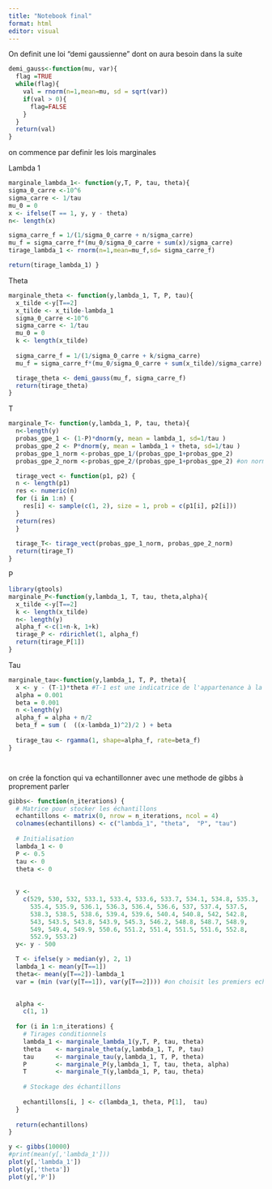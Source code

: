 ```yaml
---
title: "Notebook final"
format: html
editor: visual
---
```


On definit une loi "demi gaussienne" dont on aura besoin dans la suite
```r
demi_gauss<-function(mu, var){
  flag =TRUE
  while(flag){  
    val = rnorm(n=1,mean=mu, sd = sqrt(var))
    if(val > 0){
      flag=FALSE
    }
  }
  return(val)
}
```


on commence par definir les lois marginales

Lambda 1

```r
marginale_lambda_1<- function(y,T, P, tau, theta){
sigma_0_carre <-10^6 
sigma_carre <- 1/tau
mu_0 = 0
x <- ifelse(T == 1, y, y - theta)
n<- length(x)

sigma_carre_f = 1/(1/sigma_0_carre + n/sigma_carre)
mu_f = sigma_carre_f*(mu_0/sigma_0_carre + sum(x)/sigma_carre)
tirage_lambda_1 <- rnorm(n=1,mean=mu_f,sd= sigma_carre_f)

return(tirage_lambda_1) }
```

Theta

```r
marginale_theta <- function(y,lambda_1, T, P, tau){
  x_tilde <-y[T==2]
  x_tilde <- x_tilde-lambda_1
  sigma_0_carre <-10^6 
  sigma_carre <- 1/tau
  mu_0 = 0
  k <- length(x_tilde)
  
  sigma_carre_f = 1/(1/sigma_0_carre + k/sigma_carre)
  mu_f = sigma_carre_f*(mu_0/sigma_0_carre + sum(x_tilde)/sigma_carre)

  tirage_theta <- demi_gauss(mu_f, sigma_carre_f)
  return(tirage_theta)
}
```

T

```r
marginale_T<- function(y,lambda_1, P, tau, theta){
  n<-length(y)
  probas_gpe_1 <- (1-P)*dnorm(y, mean = lambda_1, sd=1/tau )
  probas_gpe_2 <- P*dnorm(y, mean = lambda_1 + theta, sd=1/tau )
  probas_gpe_1_norm <-probas_gpe_1/(probas_gpe_1+probas_gpe_2)
  probas_gpe_2_norm <-probas_gpe_2/(probas_gpe_1+probas_gpe_2) #on normalise 

  tirage_vect <- function(p1, p2) {
  n <- length(p1)
  res <- numeric(n)
  for (i in 1:n) {
    res[i] <- sample(c(1, 2), size = 1, prob = c(p1[i], p2[i]))
  }
  return(res)
  } 
  
  tirage_T<- tirage_vect(probas_gpe_1_norm, probas_gpe_2_norm)
  return(tirage_T)
}
```

P

```r
library(gtools)
marginale_P<-function(y,lambda_1, T, tau, theta,alpha){
  x_tilde <-y[T==2]
  k <- length(x_tilde)
  n<- length(y)
  alpha_f <-c(1+n-k, 1+k)
  tirage_P <- rdirichlet(1, alpha_f)
  return(tirage_P[1])
}
```

Tau

```r
marginale_tau<-function(y,lambda_1, T, P, theta){
  x <- y - (T-1)*theta #T-1 est une indicatrice de l'appartenance à la classe 2
  alpha = 0.001
  beta = 0.001
  n <-length(y)
  alpha_f = alpha + n/2
  beta_f = sum (  ((x-lambda_1)^2)/2 ) + beta
  
  tirage_tau <- rgamma(1, shape=alpha_f, rate=beta_f)
}




```


on crée la fonction qui va echantillonner avec une methode de gibbs à proprement parler

```r
gibbs<- function(n_iterations) {
  # Matrice pour stocker les échantillons
  echantillons <- matrix(0, nrow = n_iterations, ncol = 4)
  colnames(echantillons) <- c("lambda_1", "theta",  "P", "tau")
  
  # Initialisation
  lambda_1 <- 0
  P <- 0.5
  tau <- 0
  theta <- 0
  
  
  y <-
    c(529, 530, 532, 533.1, 533.4, 533.6, 533.7, 534.1, 534.8, 535.3, 
      535.4, 535.9, 536.1, 536.3, 536.4, 536.6, 537, 537.4, 537.5, 
      538.3, 538.5, 538.6, 539.4, 539.6, 540.4, 540.8, 542, 542.8, 
      543, 543.5, 543.8, 543.9, 545.3, 546.2, 548.8, 548.7, 548.9, 
      549, 549.4, 549.9, 550.6, 551.2, 551.4, 551.5, 551.6, 552.8, 
      552.9, 553.2)
  y<- y - 500

  T <- ifelse(y > median(y), 2, 1)
  lambda_1 <- mean(y[T==1])
  theta<- mean(y[T==2])-lambda_1
  var = (min (var(y[T==1]), var(y[T==2]))) #on choisit les premiers echantillons de cette manière pour eviter les valeurs abérrantes qui nous bloqueraient dès le début

  
  alpha <-
    c(1, 1)
  
  for (i in 1:n_iterations) {
    # Tirages conditionnels
    lambda_1 <- marginale_lambda_1(y,T, P, tau, theta)
    theta    <- marginale_theta(y,lambda_1, T, P, tau)
    tau      <- marginale_tau(y,lambda_1, T, P, theta)
    P        <- marginale_P(y,lambda_1, T, tau, theta, alpha)
    T        <- marginale_T(y,lambda_1, P, tau, theta)
    
    # Stockage des échantillons
    
    echantillons[i, ] <- c(lambda_1, theta, P[1],  tau)
  }
  
  return(echantillons)
}

```

```r
y <- gibbs(10000)
#print(mean(y[,'lambda_1']))
plot(y[,'lambda_1'])
plot(y[,'theta'])
plot(y[,'P'])
```




